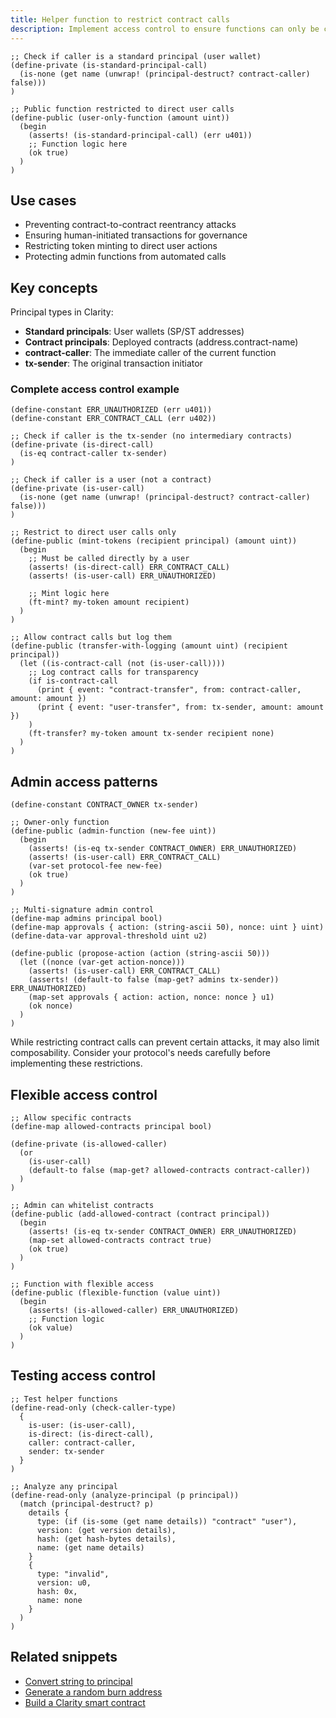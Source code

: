 ```yaml
---
title: Helper function to restrict contract calls
description: Implement access control to ensure functions can only be called by users, not other contracts
---
```


```clarity
;; Check if caller is a standard principal (user wallet)
(define-private (is-standard-principal-call)
  (is-none (get name (unwrap! (principal-destruct? contract-caller) false)))
)

;; Public function restricted to direct user calls
(define-public (user-only-function (amount uint))
  (begin
    (asserts! (is-standard-principal-call) (err u401))
    ;; Function logic here
    (ok true)
  )
)
```

## Use cases

- Preventing contract-to-contract reentrancy attacks
- Ensuring human-initiated transactions for governance
- Restricting token minting to direct user actions
- Protecting admin functions from automated calls

## Key concepts

Principal types in Clarity:

- **Standard principals**: User wallets (SP/ST addresses)
- **Contract principals**: Deployed contracts (address.contract-name)
- **contract-caller**: The immediate caller of the current function
- **tx-sender**: The original transaction initiator

### Complete access control example

```clarity
(define-constant ERR_UNAUTHORIZED (err u401))
(define-constant ERR_CONTRACT_CALL (err u402))

;; Check if caller is the tx-sender (no intermediary contracts)
(define-private (is-direct-call)
  (is-eq contract-caller tx-sender)
)

;; Check if caller is a user (not a contract)
(define-private (is-user-call)
  (is-none (get name (unwrap! (principal-destruct? contract-caller) false)))
)

;; Restrict to direct user calls only
(define-public (mint-tokens (recipient principal) (amount uint))
  (begin
    ;; Must be called directly by a user
    (asserts! (is-direct-call) ERR_CONTRACT_CALL)
    (asserts! (is-user-call) ERR_UNAUTHORIZED)
    
    ;; Mint logic here
    (ft-mint? my-token amount recipient)
  )
)

;; Allow contract calls but log them
(define-public (transfer-with-logging (amount uint) (recipient principal))
  (let ((is-contract-call (not (is-user-call))))
    ;; Log contract calls for transparency
    (if is-contract-call
      (print { event: "contract-transfer", from: contract-caller, amount: amount })
      (print { event: "user-transfer", from: tx-sender, amount: amount })
    )
    (ft-transfer? my-token amount tx-sender recipient none)
  )
)
```

## Admin access patterns

```clarity
(define-constant CONTRACT_OWNER tx-sender)

;; Owner-only function
(define-public (admin-function (new-fee uint))
  (begin
    (asserts! (is-eq tx-sender CONTRACT_OWNER) ERR_UNAUTHORIZED)
    (asserts! (is-user-call) ERR_CONTRACT_CALL)
    (var-set protocol-fee new-fee)
    (ok true)
  )
)

;; Multi-signature admin control
(define-map admins principal bool)
(define-map approvals { action: (string-ascii 50), nonce: uint } uint)
(define-data-var approval-threshold uint u2)

(define-public (propose-action (action (string-ascii 50)))
  (let ((nonce (var-get action-nonce)))
    (asserts! (is-user-call) ERR_CONTRACT_CALL)
    (asserts! (default-to false (map-get? admins tx-sender)) ERR_UNAUTHORIZED)
    (map-set approvals { action: action, nonce: nonce } u1)
    (ok nonce)
  )
)
```



<Callout title="Security consideration" type="warn">
While restricting contract calls can prevent certain attacks, it may also limit composability. Consider your protocol's needs carefully before implementing these restrictions.
</Callout>

## Flexible access control

```clarity
;; Allow specific contracts
(define-map allowed-contracts principal bool)

(define-private (is-allowed-caller)
  (or 
    (is-user-call)
    (default-to false (map-get? allowed-contracts contract-caller))
  )
)

;; Admin can whitelist contracts
(define-public (add-allowed-contract (contract principal))
  (begin
    (asserts! (is-eq tx-sender CONTRACT_OWNER) ERR_UNAUTHORIZED)
    (map-set allowed-contracts contract true)
    (ok true)
  )
)

;; Function with flexible access
(define-public (flexible-function (value uint))
  (begin
    (asserts! (is-allowed-caller) ERR_UNAUTHORIZED)
    ;; Function logic
    (ok value)
  )
)
```

## Testing access control

```clarity
;; Test helper functions
(define-read-only (check-caller-type)
  {
    is-user: (is-user-call),
    is-direct: (is-direct-call),
    caller: contract-caller,
    sender: tx-sender
  }
)

;; Analyze any principal
(define-read-only (analyze-principal (p principal))
  (match (principal-destruct? p)
    details {
      type: (if (is-some (get name details)) "contract" "user"),
      version: (get version details),
      hash: (get hash-bytes details),
      name: (get name details)
    }
    {
      type: "invalid",
      version: u0,
      hash: 0x,
      name: none
    }
  )
)
```

## Related snippets

- [Convert string to principal](/resources/snippets/convert-string-to-principal)
- [Generate a random burn address](/resources/snippets/create-a-random-burn-address)
- [Build a Clarity smart contract](/resources/snippets/build-a-stx-pc)